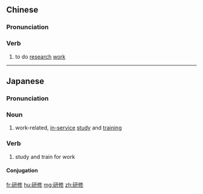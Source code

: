 ==Chinese==
{{zh-forms}}

===Pronunciation===
{{zh-pron
|m=yánxiū
|c=jin4 sau1
|mn=qz,xm,zz:gián-siu
|cat=v
}}

===Verb===
{{zh-verb}}

# to do [[research]] [[work]]

----

==Japanese==
{{ja-kanjitab|けん|しゅう|yomi=on}}

===Pronunciation===
{{ja-pron|けんしゅう|y=on}}

===Noun===
{{ja-noun|けんしゅう}}

# work-related, [[in-service]] [[study]] and [[training]]

===Verb===
{{ja-verb-suru|tr=trans|けんしゅう}}

# study and train for work
#: {{ja-usex|産婦人科を研修する|さんふじんか を けんしゅう する|do in-service training in gynecology}}

====Conjugation====
{{ja-suru|けんしゅう}}

[[fr:研修]]
[[hu:研修]]
[[mg:研修]]
[[zh:研修]]